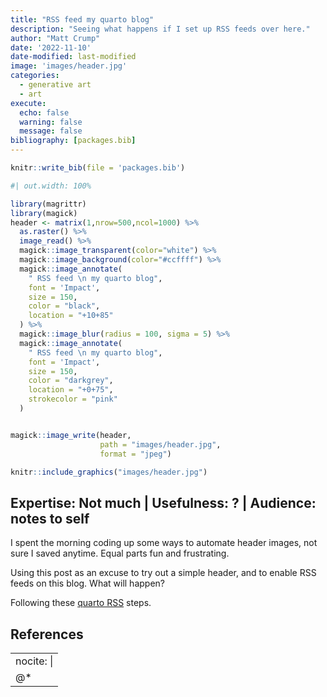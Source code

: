 ```yaml
---
title: "RSS feed my quarto blog"
description: "Seeing what happens if I set up RSS feeds over here."
author: "Matt Crump"
date: '2022-11-10'
date-modified: last-modified
image: 'images/header.jpg'
categories:
  - generative art
  - art
execute:
  echo: false
  warning: false
  message: false
bibliography: [packages.bib]
---
```


```r
knitr::write_bib(file = 'packages.bib')
```


```r
#| out.width: 100%

library(magrittr)
library(magick)
header <- matrix(1,nrow=500,ncol=1000) %>%
  as.raster() %>%
  image_read() %>%
  magick::image_transparent(color="white") %>%
  magick::image_background(color="#ccffff") %>%
  magick::image_annotate(
    " RSS feed \n my quarto blog",
    font = 'Impact',
    size = 150,
    color = "black",
    location = "+10+85"
  ) %>%
  magick::image_blur(radius = 100, sigma = 5) %>%
  magick::image_annotate(
    " RSS feed \n my quarto blog",
    font = 'Impact',
    size = 150,
    color = "darkgrey",
    location = "+0+75",
    strokecolor = "pink"
  )


magick::image_write(header,
                    path = "images/header.jpg",
                    format = "jpeg")

knitr::include_graphics("images/header.jpg")

```

::: callout-note
## Expertise: Not much \| Usefulness: ? \| Audience: notes to self
:::


I spent the morning coding up some ways to automate header images, not sure I saved anytime. Equal parts fun and frustrating.

Using this post as an excuse to try out a simple header, and to enable RSS feeds on this blog. What will happen?

Following these [quarto RSS](https://quarto.org/docs/websites/website-blog.html#rss-feed) steps. 





## References

---
nocite: |
  @*
---
